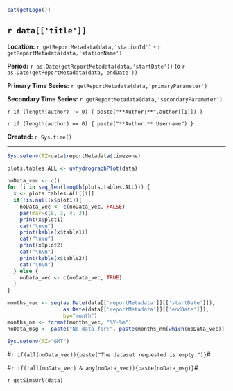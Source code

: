 
```r
cat(getLogo())
```

## `r data[['title']]`  

**Location:**  `r getReportMetadata(data,'stationId')` - `r getReportMetadata(data,'stationName')`

**Period:**  `r as.Date(getReportMetadata(data,'startDate'))` to `r as.Date(getReportMetadata(data,'endDate'))`

**Primary Time Series:** `r getReportMetadata(data,'primaryParameter')`

**Secondary Time Series:** `r getReportMetadata(data,'secondaryParameter')`

`r if (length(author) != 0) { paste("**Author:**",author[[1]]) }`

`r if (length(author) == 0) { paste("**Author:** Username") }`

**Created:**  `r Sys.time()`

***

```r
Sys.setenv(TZ=data$reportMetadata$timezone)

plots.tables.ALL <- uvhydrographPlot(data)

noData_vec <- c()
for (i in seq_len(length(plots.tables.ALL))) {
  x <- plots.tables.ALL[[i]]
  if(!is.null(x$plot1)){
    noData_vec <- c(noData_vec, FALSE)
    par(mar=c(8, 3, 4, 3))
    print(x$plot1)
    cat("\n\n")
    print(kable(x$table1))
    cat("\n\n")
    print(x$plot2)
    cat("\n\n")
    print(kable(x$table2))
    cat("\n\n")
  } else {
    noData_vec <- c(noData_vec, TRUE)
  }
}

months_vec <- seq(as.Date(data[['reportMetadata']][['startDate']]), 
                  as.Date(data[['reportMetadata']][['endDate']]), 
                  by="month")
months_nm <- format(months_vec, "%Y-%m")
noData_msg <- paste("No data for:", paste(months_nm[which(noData_vec)], collapse=", "))

Sys.setenv(TZ="GMT")
```

#`r if(all(noData_vec)){paste("The dataset requested is empty.")}`#

#`r if(!all(noData_vec) & any(noData_vec)){paste(noData_msg)}`#

`r getSimsUrl(data)`
